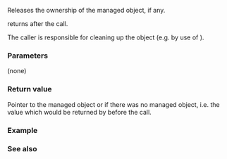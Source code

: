 {{cpp/memory/unique_ptr/title|release}}
{{cpp/memory/unique_ptr/navbar}}
{{ddcl | since=c++11 | notes={{mark|constexpr since C++23}} | 1=
pointer release() noexcept;
}}

Releases the ownership of the managed object, if any.

{{lc|get()}} returns {{c|nullptr}} after the call.

The caller is responsible for cleaning up the object (e.g. by use of {{lc|get_deleter()}}).

===Parameters===
(none)

===Return value===
Pointer to the managed object or {{c|nullptr}} if there was no managed object, i.e. the value which would be returned by {{lc|get()}} before the call.

===Example===
{{example |
 | code=
#include &lt;cassert&gt;
#include &lt;iostream&gt;
#include &lt;memory&gt;

struct Foo
{
    Foo() { std::cout &lt;&lt; "Foo\n"; }
    ~Foo() { std::cout &lt;&lt; "~Foo\n"; }
};

// Ownership of the Foo resource is transferred when calling this function
void legacy_api(Foo* owning_foo)
{
    std::cout &lt;&lt; __func__ &lt;&lt; '\n';
    // [legacy code that no one understands or dares touch anymore]
    // [...]
    delete owning_foo;
}

int main()
{
    std::unique_ptr&lt;Foo&gt; managed_foo(new Foo);
    // [code that might return or throw or some such]
    // [...]
    legacy_api(managed_foo.release());

    assert(managed_foo == nullptr);
}

 | output=
Foo
legacy_api
~Foo
}}

===See also===
{{dsc begin}}
{{dsc inc | cpp/memory/unique_ptr/dsc get}}
{{dsc inc | cpp/memory/unique_ptr/dsc get_deleter}}
{{dsc inc | cpp/memory/unique_ptr/dsc reset}}
{{dsc end}}

{{langlinks|de|es|fr|it|ja|pt|ru|zh}}